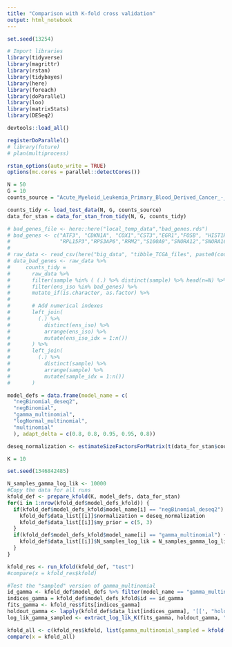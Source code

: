 ```yaml
---
title: "Comparison with K-fold cross validation"
output: html_notebook
---
```


```r
set.seed(13254)

# Import libraries
library(tidyverse)
library(magrittr)
library(rstan)
library(tidybayes)
library(here)
library(foreach)
library(doParallel)
library(loo)
library(matrixStats)
library(DESeq2)

devtools::load_all()

registerDoParallel()
# library(future)
# plan(multiprocess)

rstan_options(auto_write = TRUE)
options(mc.cores = parallel::detectCores())
```


```r

N = 50
G = 10
counts_source = "Acute_Myeloid_Leukemia_Primary_Blood_Derived_Cancer_-_Peripheral_Blood"

counts_tidy <- load_test_data(N, G, counts_source)
data_for_stan = data_for_stan_from_tidy(N, G, counts_tidy)
```


```r
# bad_genes_file <- here::here("local_temp_data","bad_genes.rds")
# bad_genes <- c("ATF3", "CDKN1A", "COX1","CST3","EGR1","FOSB", "HIST1H3A,p1","LYZ","NR4A3","RN7SL5P",
#                "RPL15P3","RPS3AP6","RRM2","S100A9","SNORA12","SNORA16A","SNORA20","SOX4","TYROBP","uc004cos.3")
# 
# raw_data <- read_csv(here("big_data", "tibble_TCGA_files", paste0(counts_source, ".csv")))
# data_bad_genes <- raw_data %>%
#     counts_tidy =
#       raw_data %>%
#       filter(sample %in% ( (.) %>% distinct(sample) %>% head(n=N) %>% pull(sample)) ) %>%
#       filter(ens_iso %in% bad_genes) %>%
#       mutate_if(is.character, as.factor) %>%
# 
#       # Add numerical indexes
#       left_join(
#         (.) %>%
#           distinct(ens_iso) %>%
#           arrange(ens_iso) %>%
#           mutate(ens_iso_idx = 1:n())
#       ) %>%
#       left_join(
#         (.) %>%
#           distinct(sample) %>%
#           arrange(sample) %>%
#           mutate(sample_idx = 1:n())
#       )

```


```r
model_defs = data.frame(model_name = c(
  "negBinomial_deseq2", 
  "negBinomial",
  "gamma_multinomial",
  "logNormal_multinomial",
  "multinomial"
  ), adapt_delta = c(0.8, 0.8, 0.95, 0.95, 0.8))
```

```r
deseq_normalization <- estimateSizeFactorsForMatrix(t(data_for_stan$counts))
```


```r
K = 10

set.seed(1346842485)

N_samples_gamma_log_lik <- 10000
#Copy the data for all runs
kfold_def <- prepare_kfold(K, model_defs, data_for_stan)
for(i in 1:nrow(kfold_def$model_defs_kfold)) {
  if(kfold_def$model_defs_kfold$model_name[i] == "negBinomial_deseq2") {
    kfold_def$data_list[[i]]$normalization = deseq_normalization
    kfold_def$data_list[[i]]$my_prior = c(5, 3)
  }
  if(kfold_def$model_defs_kfold$model_name[i] == "gamma_multinomial") {
    kfold_def$data_list[[i]]$N_samples_log_lik = N_samples_gamma_log_lik
  }
}

kfold_res <- run_kfold(kfold_def, "test")
#compare(x = kfold_res$kfold)

#Test the "sampled" version of gamma_multinomial
id_gamma <- kfold_def$model_defs %>% filter(model_name == "gamma_multinomial") %>% pull(id)
indices_gamma = kfold_def$model_defs_kfold$id == id_gamma
fits_gamma <- kfold_res$fits[indices_gamma]
holdout_gamma <- lapply(kfold_def$data_list[indices_gamma], '[[', "holdout")
log_lik_gamma_sampled <- extract_log_lik_K(fits_gamma, holdout_gamma, "log_lik_sampled")

kfold_all <- c(kfold_res$kfold, list(gamma_multinomial_sampled = kfold(log_lik_gamma_sampled)))
compare(x = kfold_all)

```




